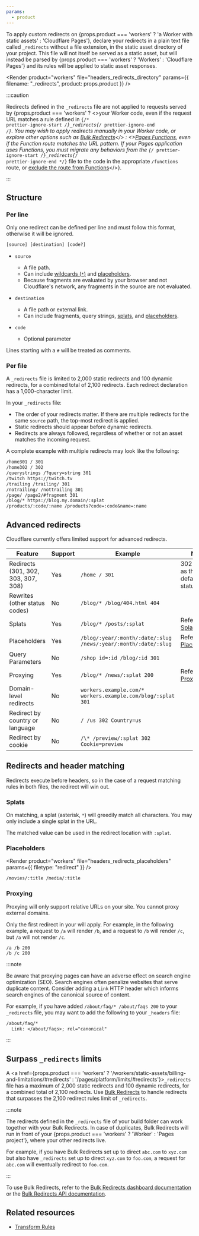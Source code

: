 ```yaml
---
params:
  - product
---
```



To apply custom redirects on {props.product === 'workers' ? 'a Worker with static assets' : 'Cloudflare Pages'}, declare your redirects in a plain text file called `_redirects` without a file extension, in the static asset directory of your project. This file will not itself be served as a static asset, but will instead be parsed by {props.product === 'workers' ? 'Workers' : 'Cloudflare Pages'} and its rules will be applied to static asset responses.

<Render
	product="workers"
	file="headers_redirects_directory"
	params={{ filename: "_redirects", product: props.product }}
/>

:::caution

Redirects defined in the `_redirects` file are not applied to requests served by {props.product === 'workers' ? <>your Worker code, even if the request URL matches a rule defined in <code>{/* prettier-ignore-start */}_redirects{/* prettier-ignore-end */}</code>. You may wish to apply redirects manually in your Worker code, or explore other options such as <a href="/rules/url-forwarding/bulk-redirects/create-dashboard/">Bulk Redirects</a></> : <><a href="/pages/functions/">Pages Functions</a>, even if the Function route matches the URL pattern. If your Pages application uses Functions, you must migrate any behaviors from the <code>{/* prettier-ignore-start */}_redirects{/* prettier-ignore-end */}</code> file to the code in the appropriate <code>/functions</code> route, or <a href="/pages/functions/routing/#create-a-_routesjson-file">exclude the route from Functions</a></>}.

:::

## Structure

### Per line

Only one redirect can be defined per line and must follow this format, otherwise it will be ignored.

```txt
[source] [destination] [code?]
```

- `source` <Type text="string" /> <MetaInfo text="required" />

  - A file path.
  - Can include [wildcards (`*`)](#splats) and [placeholders](#placeholders).
  - Because fragments are evaluated by your browser and not Cloudflare's network, any fragments in the source are not evaluated.

- `destination` <Type text="string" /> <MetaInfo text="required" />

  - A file path or external link.
  - Can include fragments, query strings, [splats](#splats), and [placeholders](#placeholders).

- `code` <Type text="number" /> <MetaInfo text="(default: 302) optional" />

  - Optional parameter

Lines starting with a `#` will be treated as comments.

### Per file

A `_redirects` file is limited to 2,000 static redirects and 100 dynamic redirects, for a combined total of 2,100 redirects. Each redirect declaration has a 1,000-character limit.

In your `_redirects` file:

- The order of your redirects matter. If there are multiple redirects for the same `source` path, the top-most redirect is applied.
- Static redirects should appear before dynamic redirects.
- Redirects are always followed, regardless of whether or not an asset matches the incoming request.

A complete example with multiple redirects may look like the following:

```txt
/home301 / 301
/home302 / 302
/querystrings /?query=string 301
/twitch https://twitch.tv
/trailing /trailing/ 301
/notrailing/ /nottrailing 301
/page/ /page2/#fragment 301
/blog/* https://blog.my.domain/:splat
/products/:code/:name /products?code=:code&name=:name
```

## Advanced redirects

Cloudflare currently offers limited support for advanced redirects.

| Feature                             | Support | Example                                                         | Notes                                   |
| ----------------------------------- | ------- | --------------------------------------------------------------- | --------------------------------------- |
| Redirects (301, 302, 303, 307, 308) | Yes     | `/home / 301`                                                   | 302 is used as the default status code. |
| Rewrites (other status codes)       | No      | `/blog/* /blog/404.html 404`                                    |                                         |
| Splats                              | Yes     | `/blog/* /posts/:splat`                                         | Refer to [Splats](#splats).             |
| Placeholders                        | Yes     | `/blog/:year/:month/:date/:slug /news/:year/:month/:date/:slug` | Refer to [Placeholders](#placeholders). |
| Query Parameters                    | No      | `/shop id=:id /blog/:id 301`                                    |                                         |
| Proxying                            | Yes     | `/blog/* /news/:splat 200`                                      | Refer to [Proxying](#proxying).         |
| Domain-level redirects              | No      | `workers.example.com/* workers.example.com/blog/:splat 301`     |                                         |
| Redirect by country or language     | No      | `/ /us 302 Country=us`                                          |                                         |
| Redirect by cookie                  | No      | `/\* /preview/:splat 302 Cookie=preview`                        |                                         |

## Redirects and header matching

Redirects execute before headers, so in the case of a request matching rules in both files, the redirect will win out.

### Splats

On matching, a splat (asterisk, `*`) will greedily match all characters. You may only include a single splat in the URL.

The matched value can be used in the redirect location with `:splat`.

### Placeholders

<Render
	product="workers"
	file="headers_redirects_placeholders"
	params={{ filetype: "redirect" }}
/>

```txt
/movies/:title /media/:title
```

### Proxying

Proxying will only support relative URLs on your site. You cannot proxy external domains.

Only the first redirect in your will apply. For example, in the following example, a request to `/a` will render `/b`, and a request to `/b` will render `/c`, but `/a` will not render `/c`.

```
/a /b 200
/b /c 200
```

:::note

Be aware that proxying pages can have an adverse effect on search engine optimization (SEO). Search engines often penalize websites that serve duplicate content. Consider adding a `Link` HTTP header which informs search engines of the canonical source of content.

For example, if you have added `/about/faq/* /about/faqs 200` to your `_redirects` file, you may want to add the following to your `_headers` file:

```txt
/about/faq/*
  Link: </about/faqs>; rel="canonical"
```

:::

## Surpass `_redirects` limits

A <a href={props.product === 'workers' ? '/workers/static-assets/billing-and-limitations/#redirects' : '/pages/platform/limits/#redirects'}>`_redirects`</a> file has a maximum of 2,000 static redirects and 100 dynamic redirects, for a combined total of 2,100 redirects. Use [Bulk Redirects](/rules/url-forwarding/bulk-redirects/) to handle redirects that surpasses the 2,100 redirect rules limit of `_redirects`.

:::note

The redirects defined in the `_redirects` file of your build folder can work together with your Bulk Redirects. In case of duplicates, Bulk Redirects will run in front of your {props.product === 'workers' ? 'Worker' : 'Pages project'}, where your other redirects live.

For example, if you have Bulk Redirects set up to direct `abc.com` to `xyz.com` but also have `_redirects` set up to direct `xyz.com` to `foo.com`, a request for `abc.com` will eventually redirect to `foo.com`.

:::

To use Bulk Redirects, refer to the [Bulk Redirects dashboard documentation](/rules/url-forwarding/bulk-redirects/create-dashboard/) or the [Bulk Redirects API documentation](/rules/url-forwarding/bulk-redirects/create-api/).

## Related resources

- [Transform Rules](/rules/transform/)
